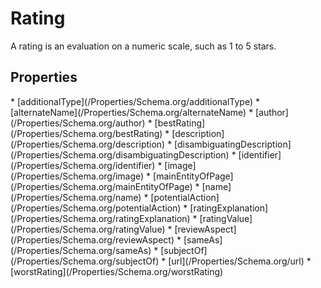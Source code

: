   
# Rating

A rating is an evaluation on a numeric scale, such as 1 to 5 stars.

## Properties

<Grid>
* [additionalType](/Properties/Schema.org/additionalType)
* [alternateName](/Properties/Schema.org/alternateName)
* [author](/Properties/Schema.org/author)
* [bestRating](/Properties/Schema.org/bestRating)
* [description](/Properties/Schema.org/description)
* [disambiguatingDescription](/Properties/Schema.org/disambiguatingDescription)
* [identifier](/Properties/Schema.org/identifier)
* [image](/Properties/Schema.org/image)
* [mainEntityOfPage](/Properties/Schema.org/mainEntityOfPage)
* [name](/Properties/Schema.org/name)
* [potentialAction](/Properties/Schema.org/potentialAction)
* [ratingExplanation](/Properties/Schema.org/ratingExplanation)
* [ratingValue](/Properties/Schema.org/ratingValue)
* [reviewAspect](/Properties/Schema.org/reviewAspect)
* [sameAs](/Properties/Schema.org/sameAs)
* [subjectOf](/Properties/Schema.org/subjectOf)
* [url](/Properties/Schema.org/url)
* [worstRating](/Properties/Schema.org/worstRating)
</Grid>

